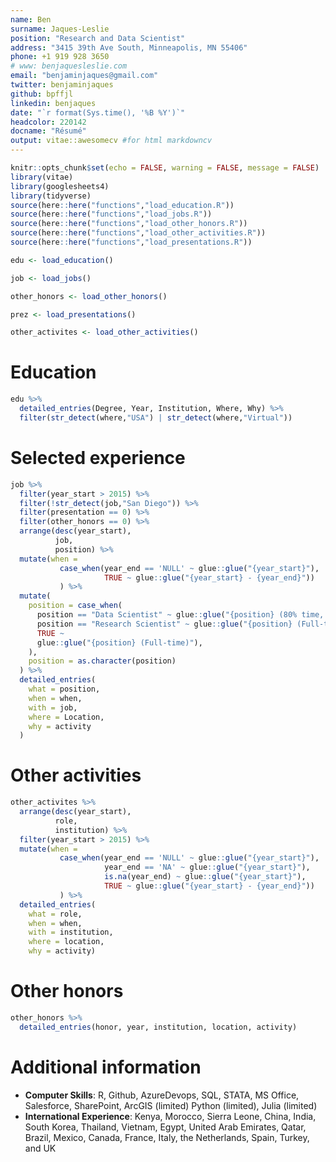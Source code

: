 ```yaml
---
name: Ben
surname: Jaques-Leslie
position: "Research and Data Scientist"
address: "3415 39th Ave South, Minneapolis, MN 55406"
phone: +1 919 928 3650
# www: benjaquesleslie.com
email: "benjaminjaques@gmail.com"
twitter: benjaminjaques
github: bpffjl
linkedin: benjaques
date: "`r format(Sys.time(), '%B %Y')`"
headcolor: 220142
docname: "Résumé"
output: vitae::awesomecv #for html markdowncv
---
```


```r
knitr::opts_chunk$set(echo = FALSE, warning = FALSE, message = FALSE)
library(vitae)
library(googlesheets4)
library(tidyverse)
source(here::here("functions","load_education.R"))
source(here::here("functions","load_jobs.R"))
source(here::here("functions","load_other_honors.R"))
source(here::here("functions","load_other_activities.R"))
source(here::here("functions","load_presentations.R"))
```


```r
edu <- load_education() 

job <- load_jobs()

other_honors <- load_other_honors()

prez <- load_presentations()

other_activites <- load_other_activities()

```

# Education

```r
edu %>% 
  detailed_entries(Degree, Year, Institution, Where, Why) %>%
  filter(str_detect(where,"USA") | str_detect(where,"Virtual"))
```

# Selected experience

```r
job %>% 
  filter(year_start > 2015) %>%
  filter(!str_detect(job,"San Diego")) %>%
  filter(presentation == 0) %>% 
  filter(other_honors == 0) %>% 
  arrange(desc(year_start),
          job,
          position) %>% 
  mutate(when = 
           case_when(year_end == 'NULL' ~ glue::glue("{year_start}"),
                     TRUE ~ glue::glue("{year_start} - {year_end}")) 
           ) %>% 
  mutate(
    position = case_when(
      position == "Data Scientist" ~ glue::glue("{position} (80% time, concurrent with Research Scientist)"),
      position == "Research Scientist" ~ glue::glue("{position} (Full-time, then 20% time when concurrent with Data Scientist)"),
      TRUE ~
      glue::glue("{position} (Full-time)"),
    ),
    position = as.character(position)
  ) %>% 
  detailed_entries(
    what = position,
    when = when,
    with = job,
    where = Location,
    why = activity
  )
```

# Other activities

```r
other_activites %>% 
  arrange(desc(year_start),
          role,
          institution) %>% 
  filter(year_start > 2015) %>% 
  mutate(when = 
           case_when(year_end == 'NULL' ~ glue::glue("{year_start}"),
                     year_end == 'NA' ~ glue::glue("{year_start}"),
                     is.na(year_end) ~ glue::glue("{year_start}"),
                     TRUE ~ glue::glue("{year_start} - {year_end}")) 
           ) %>% 
  detailed_entries(
    what = role,
    when = when,
    with = institution,
    where = location,
    why = activity)
```

# Other honors

```r
other_honors %>% 
  detailed_entries(honor, year, institution, location, activity)
```

# Additional information

 * **Computer Skills**: R, Github, AzureDevops, SQL, STATA, MS Office, Salesforce, SharePoint, ArcGIS (limited) Python (limited), Julia (limited)
 * **International Experience**: Kenya, Morocco, Sierra Leone, China, India, South Korea, Thailand, Vietnam, Egypt, United Arab Emirates, Qatar, Brazil, Mexico, Canada, France, Italy, the Netherlands, Spain, Turkey, and UK




